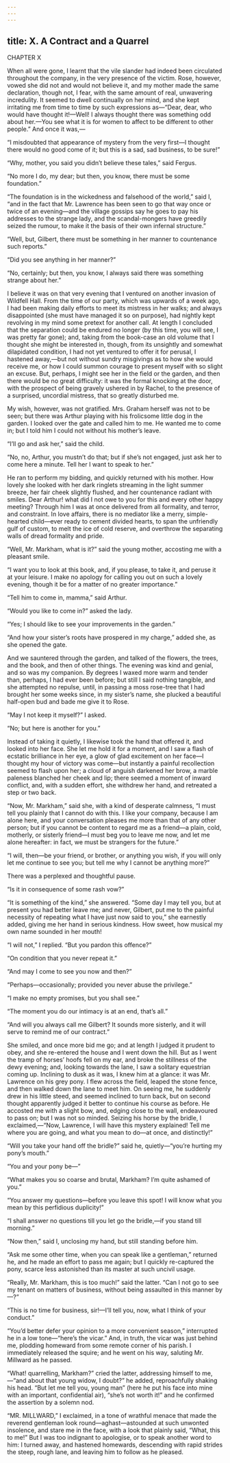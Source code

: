 ```yaml
---
---
---
```

title: X. A Contract and a Quarrel
---

CHAPTER X

When all were gone, I learnt that the vile slander had indeed been circulated throughout the company, in the very presence of the victim. Rose, however, vowed she did not and would not believe it, and my mother made the same declaration, though not, I fear, with the same amount of real, unwavering incredulity. It seemed to dwell continually on her mind, and she kept irritating me from time to time by such expressions as—“Dear, dear, who would have thought it!—Well! I always thought there was something odd about her.—You see what it is for women to affect to be different to other people.” And once it was,—

“I misdoubted that appearance of mystery from the very first—I thought there would no good come of it; but this is a sad, sad business, to be sure!”

“Why, mother, you said you didn’t believe these tales,” said Fergus.

“No more I do, my dear; but then, you know, there must be some foundation.”

“The foundation is in the wickedness and falsehood of the world,” said I, “and in the fact that Mr. Lawrence has been seen to go that way once or twice of an evening—and the village gossips say he goes to pay his addresses to the strange lady, and the scandal-mongers have greedily seized the rumour, to make it the basis of their own infernal structure.”

“Well, but, Gilbert, there must be something in her manner to countenance such reports.”

“Did you see anything in her manner?”

“No, certainly; but then, you know, I always said there was something strange about her.”

I believe it was on that very evening that I ventured on another invasion of Wildfell Hall. From the time of our party, which was upwards of a week ago, I had been making daily efforts to meet its mistress in her walks; and always disappointed (she must have managed it so on purpose), had nightly kept revolving in my mind some pretext for another call. At length I concluded that the separation could be endured no longer (by this time, you will see, I was pretty far gone); and, taking from the book-case an old volume that I thought she might be interested in, though, from its unsightly and somewhat dilapidated condition, I had not yet ventured to offer it for perusal, I hastened away,—but not without sundry misgivings as to how she would receive me, or how I could summon courage to present myself with so slight an excuse. But, perhaps, I might see her in the field or the garden, and then there would be no great difficulty: it was the formal knocking at the door, with the prospect of being gravely ushered in by Rachel, to the presence of a surprised, uncordial mistress, that so greatly disturbed me.

My wish, however, was not gratified. Mrs. Graham herself was not to be seen; but there was Arthur playing with his frolicsome little dog in the garden. I looked over the gate and called him to me. He wanted me to come in; but I told him I could not without his mother’s leave.

“I’ll go and ask her,” said the child.

“No, no, Arthur, you mustn’t do that; but if she’s not engaged, just ask her to come here a minute. Tell her I want to speak to her.”

He ran to perform my bidding, and quickly returned with his mother. How lovely she looked with her dark ringlets streaming in the light summer breeze, her fair cheek slightly flushed, and her countenance radiant with smiles. Dear Arthur! what did I not owe to you for this and every other happy meeting? Through him I was at once delivered from all formality, and terror, and constraint. In love affairs, there is no mediator like a merry, simple-hearted child—ever ready to cement divided hearts, to span the unfriendly gulf of custom, to melt the ice of cold reserve, and overthrow the separating walls of dread formality and pride.

“Well, Mr. Markham, what is it?” said the young mother, accosting me with a pleasant smile.

“I want you to look at this book, and, if you please, to take it, and peruse it at your leisure. I make no apology for calling you out on such a lovely evening, though it be for a matter of no greater importance.”

“Tell him to come in, mamma,” said Arthur.

“Would you like to come in?” asked the lady.

“Yes; I should like to see your improvements in the garden.”

“And how your sister’s roots have prospered in my charge,” added she, as she opened the gate.

And we sauntered through the garden, and talked of the flowers, the trees, and the book, and then of other things. The evening was kind and genial, and so was my companion. By degrees I waxed more warm and tender than, perhaps, I had ever been before; but still I said nothing tangible, and she attempted no repulse, until, in passing a moss rose-tree that I had brought her some weeks since, in my sister’s name, she plucked a beautiful half-open bud and bade me give it to Rose.

“May I not keep it myself?” I asked.

“No; but here is another for you.”

Instead of taking it quietly, I likewise took the hand that offered it, and looked into her face. She let me hold it for a moment, and I saw a flash of ecstatic brilliance in her eye, a glow of glad excitement on her face—I thought my hour of victory was come—but instantly a painful recollection seemed to flash upon her; a cloud of anguish darkened her brow, a marble paleness blanched her cheek and lip; there seemed a moment of inward conflict, and, with a sudden effort, she withdrew her hand, and retreated a step or two back.

“Now, Mr. Markham,” said she, with a kind of desperate calmness, “I must tell you plainly that I cannot do with this. I like your company, because I am alone here, and your conversation pleases me more than that of any other person; but if you cannot be content to regard me as a friend—a plain, cold, motherly, or sisterly friend—I must beg you to leave me now, and let me alone hereafter: in fact, we must be strangers for the future.”

“I will, then—be your friend, or brother, or anything you wish, if you will only let me continue to see you; but tell me why I cannot be anything more?”

There was a perplexed and thoughtful pause.

“Is it in consequence of some rash vow?”

“It is something of the kind,” she answered. “Some day I may tell you, but at present you had better leave me; and never, Gilbert, put me to the painful necessity of repeating what I have just now said to you,” she earnestly added, giving me her hand in serious kindness. How sweet, how musical my own name sounded in her mouth!

“I will not,” I replied. “But you pardon this offence?”

“On condition that you never repeat it.”

“And may I come to see you now and then?”

“Perhaps—occasionally; provided you never abuse the privilege.”

“I make no empty promises, but you shall see.”

“The moment you do our intimacy is at an end, that’s all.”

“And will you always call me Gilbert? It sounds more sisterly, and it will serve to remind me of our contract.”

She smiled, and once more bid me go; and at length I judged it prudent to obey, and she re-entered the house and I went down the hill. But as I went the tramp of horses’ hoofs fell on my ear, and broke the stillness of the dewy evening; and, looking towards the lane, I saw a solitary equestrian coming up. Inclining to dusk as it was, I knew him at a glance: it was Mr. Lawrence on his grey pony. I flew across the field, leaped the stone fence, and then walked down the lane to meet him. On seeing me, he suddenly drew in his little steed, and seemed inclined to turn back, but on second thought apparently judged it better to continue his course as before. He accosted me with a slight bow, and, edging close to the wall, endeavoured to pass on; but I was not so minded. Seizing his horse by the bridle, I exclaimed,—“Now, Lawrence, I will have this mystery explained! Tell me where you are going, and what you mean to do—at once, and distinctly!”

“Will you take your hand off the bridle?” said he, quietly—“you’re hurting my pony’s mouth.”

“You and your pony be—”

“What makes you so coarse and brutal, Markham? I’m quite ashamed of you.”

“You answer my questions—before you leave this spot! I will know what you mean by this perfidious duplicity!”

“I shall answer no questions till you let go the bridle,—if you stand till morning.”

“Now then,” said I, unclosing my hand, but still standing before him.

“Ask me some other time, when you can speak like a gentleman,” returned he, and he made an effort to pass me again; but I quickly re-captured the pony, scarce less astonished than its master at such uncivil usage.

“Really, Mr. Markham, this is too much!” said the latter. “Can I not go to see my tenant on matters of business, without being assaulted in this manner by—?”

“This is no time for business, sir!—I’ll tell you, now, what I think of your conduct.”

“You’d better defer your opinion to a more convenient season,” interrupted he in a low tone—“here’s the vicar.” And, in truth, the vicar was just behind me, plodding homeward from some remote corner of his parish. I immediately released the squire; and he went on his way, saluting Mr. Millward as he passed.

“What! quarrelling, Markham?” cried the latter, addressing himself to me,—“and about that young widow, I doubt?” he added, reproachfully shaking his head. “But let me tell you, young man” (here he put his face into mine with an important, confidential air), “she’s not worth it!” and he confirmed the assertion by a solemn nod.

“MR. MILLWARD,” I exclaimed, in a tone of wrathful menace that made the reverend gentleman look round—aghast—astounded at such unwonted insolence, and stare me in the face, with a look that plainly said, “What, this to me!” But I was too indignant to apologise, or to speak another word to him: I turned away, and hastened homewards, descending with rapid strides the steep, rough lane, and leaving him to follow as he pleased.

